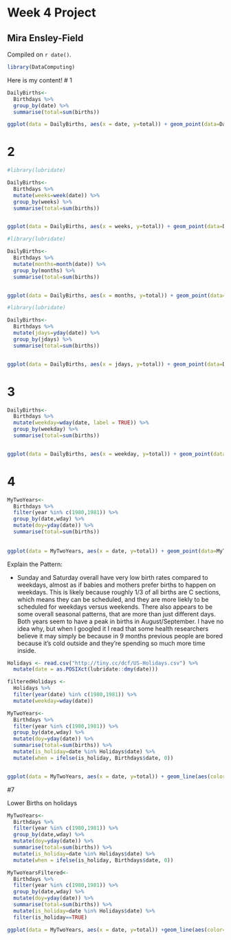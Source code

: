 # Week 4 Project

## Mira Ensley-Field

<!-- leave this material as is -->
Compiled on `r date()`.

```r
library(DataComputing)
```
<!-- put your content after this line -->

Here is my content!
# 1
```r
DailyBirths<-
  Birthdays %>%
  group_by(date) %>%
  summarise(total=sum(births))

ggplot(data = DailyBirths, aes(x = date, y=total)) + geom_point(data=DailyBirths, aes(x=date,y=total))
```

# 2
```r
#library(lubridate)

DailyBirths<-
  Birthdays %>%
  mutate(weeks=week(date)) %>%
  group_by(weeks) %>%
  summarise(total=sum(births))


ggplot(data = DailyBirths, aes(x = weeks, y=total)) + geom_point(data=DailyBirths, aes(x=weeks,y=total))

```

```r
#library(lubridate)

DailyBirths<-
  Birthdays %>%
  mutate(months=month(date)) %>%
  group_by(months) %>%
  summarise(total=sum(births))


ggplot(data = DailyBirths, aes(x = months, y=total)) + geom_point(data=DailyBirths, aes(x=months,y=total))

```

```r
#library(lubridate)

DailyBirths<-
  Birthdays %>%
  mutate(jdays=yday(date)) %>%
  group_by(jdays) %>%
  summarise(total=sum(births))


ggplot(data = DailyBirths, aes(x = jdays, y=total)) + geom_point(data=DailyBirths, aes(x=jdays,y=total))

```

# 3

```r
DailyBirths<-
  Birthdays %>%
  mutate(weekday=wday(date, label = TRUE)) %>%
  group_by(weekday) %>%
  summarise(total=sum(births))


ggplot(data = DailyBirths, aes(x = weekday, y=total)) + geom_point(data=DailyBirths, aes(x=weekday,y=total))

```

# 4

```r
MyTwoYears<-
  Birthdays %>%
  filter(year %in% c(1980,1981)) %>%
  group_by(date,wday) %>%
  mutate(doy=yday(date)) %>%
  summarise(total=sum(births))
  
  
ggplot(data = MyTwoYears, aes(x = date, y=total)) + geom_point(data=MyTwoYears, aes(x=date,y=total,col=wday))

```
Explain the Pattern:

- Sunday and Saturday overall have very low birth rates compared to weekdays, almost as if babies and mothers prefer births to happen on weekdays. This is likely because roughly 1/3 of all births are C sections, which means they can be scheduled, and they are more liekly to be scheduled for weekdays versus weekends. There also appears to be some overall seasonal patterns, that are more than just different days. Both years seem to have a peak in births in August/September. I have no idea why, but when I googled it I read that some health researchers believe it may simply be because in 9 months previous people are bored because it's cold outside and they're spending so much more time inside.
```r
Holidays <- read.csv("http://tiny.cc/dcf/US-Holidays.csv") %>%
  mutate(date = as.POSIXct(lubridate::dmy(date)))

filteredHolidays <- 
  Holidays %>% 
  filter(year(date) %in% c(1980,1981)) %>%
  mutate(weekday=wday(date))

MyTwoYears<-
  Birthdays %>%
  filter(year %in% c(1980,1981)) %>%
  group_by(date,wday) %>%
  mutate(doy=yday(date)) %>%
  summarise(total=sum(births)) %>%
  mutate(is_holiday=date %in% Holidays$date) %>%
  mutate(when = ifelse(is_holiday, Birthdays$date, 0))


ggplot(data = MyTwoYears, aes(x = date, y=total)) + geom_line(aes(color=wday)) + geom_text(data=filteredHolidays,aes(x=date,label=holiday),y=10000,angle=80,size=4) + geom_vline(data=filteredHolidays,aes(xintercept=as.numeric(date)))
```

#7

Lower Births on holidays

```r
MyTwoYears<-
  Birthdays %>%
  filter(year %in% c(1980,1981)) %>%
  group_by(date,wday) %>%
  mutate(doy=yday(date)) %>%
  summarise(total=sum(births)) %>%
  mutate(is_holiday=date %in% Holidays$date) %>%
  mutate(when = ifelse(is_holiday, Birthdays$date, 0))

MyTwoYearsFiltered<-
  Birthdays %>%
  filter(year %in% c(1980,1981)) %>%
  group_by(date,wday) %>%
  mutate(doy=yday(date)) %>%
  summarise(total=sum(births)) %>%
  mutate(is_holiday=date %in% Holidays$date) %>%
  filter(is_holiday==TRUE)

ggplot(data = MyTwoYears, aes(x = date, y=total)) +geom_line(aes(color=wday))+ geom_point(data=MyTwoYearsFiltered, aes(x=date,y=total,size=total,col=wday))





```
